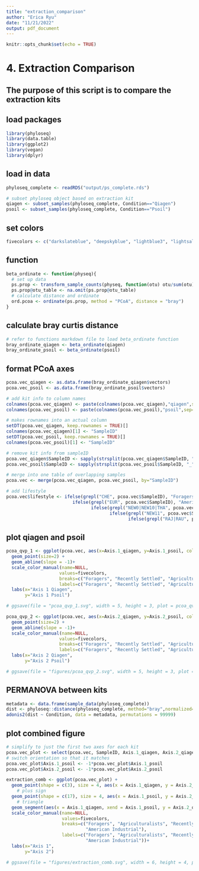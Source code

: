 ```yaml
---
title: "extraction_comparison"
author: "Erica Ryu"
date: "11/21/2022"
output: pdf_document
---
```


```r
knitr::opts_chunk$set(echo = TRUE)
```

# 4. Extraction Comparison

## The purpose of this script is to compare the extraction kits

## load packages
```r
library(phyloseq)
library(data.table)
library(ggplot2)
library(vegan)
library(dplyr)
```

## load in data
```r
phyloseq_complete <- readRDS("output/ps_complete.rds")

# subset phyloseq object based on extraction kit
qiagen <- subset_samples(phyloseq_complete, Condition=="Qiagen")
psoil <- subset_samples(phyloseq_complete, Condition=="Psoil")
```

## set colors
```r
fivecolors <- c("darkslateblue", "deepskyblue", "lightblue3", "lightsalmon" , "firebrick")
```

## function
```r
beta_ordinate <- function(physeq){
  # set up data
  ps.prop <- transform_sample_counts(physeq, function(otu) otu/sum(otu))
  ps.prop@otu_table <- na.omit(ps.prop@otu_table)
  # calculate distance and ordinate
  ord.pcoa <- ordinate(ps.prop, method = "PCoA", distance = "bray")
}
```

## calculate bray curtis distance
```r
# refer to functions markdown file to load beta_ordinate function
bray_ordinate_qiagen <- beta_ordinate(qiagen)
bray_ordinate_psoil <- beta_ordinate(psoil)
```

## format PCoA axes
```r
pcoa.vec_qiagen <- as.data.frame(bray_ordinate_qiagen$vectors)
pcoa.vec_psoil <- as.data.frame(bray_ordinate_psoil$vectors)

# add kit info to column names
colnames(pcoa.vec_qiagen) <- paste(colnames(pcoa.vec_qiagen),"qiagen",sep="_")
colnames(pcoa.vec_psoil) <- paste(colnames(pcoa.vec_psoil),"psoil",sep="_")

# makes rownames into an actual column
setDT(pcoa.vec_qiagen, keep.rownames = TRUE)[]
colnames(pcoa.vec_qiagen)[1] <- "SampleID"
setDT(pcoa.vec_psoil, keep.rownames = TRUE)[]
colnames(pcoa.vec_psoil)[1] <- "SampleID"

# remove kit info from sampleID
pcoa.vec_qiagen$SampleID <- sapply(strsplit(pcoa.vec_qiagen$SampleID, "_"), `[`, 1)
pcoa.vec_psoil$SampleID <- sapply(strsplit(pcoa.vec_psoil$SampleID, "_"), `[`, 1)

# merge into one table of overlapping samples
pcoa.vec <- merge(pcoa.vec_qiagen, pcoa.vec_psoil, by="SampleID")

# add lifestyle
pcoa.vec$lifestyle <- ifelse(grepl("CHE", pcoa.vec$SampleID), "Foragers",
                         ifelse(grepl("EUR", pcoa.vec$SampleID), "American Industrial", 
                                ifelse(grepl("NEW0|NEW10|THA", pcoa.vec$SampleID), "Agriculturalists", 
                                       ifelse(grepl("NEW11", pcoa.vec$SampleID), "Expats", 
                                              ifelse(grepl("RAJ|RAU", pcoa.vec$SampleID), "Recently Settled", "potato")))))

```

## plot qiagen and psoil
```r
pcoa_qvp_1 <- ggplot(pcoa.vec, aes(x=Axis.1_qiagen, y=Axis.1_psoil, color = lifestyle)) +
  geom_point(size=2) +
  geom_abline(slope = -1)+
  scale_color_manual(name=NULL,
                    values=fivecolors,
                    breaks=c("Foragers", "Recently Settled", "Agriculturalists", "Expats", "American Industrial"),
                    labels=c("Foragers", "Recently Settled", "Agriculturalists", "Expats", "American Industrial"))+
  labs(x="Axis 1 Qiagen",
       y="Axis 1 Psoil")

# ggsave(file = "pcoa_qvp_1.svg", width = 5, height = 3, plot = pcoa_qvp_1)

pcoa_qvp_2 <- ggplot(pcoa.vec, aes(x=Axis.2_qiagen, y=Axis.2_psoil, color=lifestyle)) +
  geom_point(size=2) +
  geom_abline(slope = -1)+
  scale_color_manual(name=NULL,
                    values=fivecolors,
                    breaks=c("Foragers", "Recently Settled", "Agriculturalists", "Expats", "American Industrial"),
                    labels=c("Foragers", "Recently Settled", "Agriculturalists", "Expats", "American Industrial"))+
  labs(x="Axis 2 Qiagen",
       y="Axis 2 Psoil")

# ggsave(file = "figures/pcoa_qvp_2.svg", width = 5, height = 3, plot = pcoa_qvp_2)

```

## PERMANOVA between kits
```r
metadata <- data.frame(sample_data(phyloseq_complete))
dist <- phyloseq::distance(phyloseq_complete, method="bray",normalized=TRUE, parallel=FALSE, fast=TRUE) 
adonis2(dist ~ Condition, data = metadata, permutations = 99999)
```

## plot combined figure
```r
# simplify to just the first two axes for each kit
pcoa.vec_plot <- select(pcoa.vec, SampleID, Axis.1_qiagen, Axis.2_qiagen, Axis.1_psoil, Axis.2_psoil, lifestyle) 
# switch orientation so that it matches
pcoa.vec_plot$Axis.1_psoil <- -1*pcoa.vec_plot$Axis.1_psoil
pcoa.vec_plot$Axis.2_psoil <- -1*pcoa.vec_plot$Axis.2_psoil

extraction_comb <- ggplot(pcoa.vec_plot) +
  geom_point(shape = c(3), size = 4, aes(x = Axis.1_qiagen, y = Axis.2_qiagen, color = lifestyle)) + 
    # plus sign
  geom_point(shape = c(17), size = 4, aes(x = Axis.1_psoil, y = Axis.2_psoil, color = lifestyle)) +
    # triangle
  geom_segment(aes(x = Axis.1_qiagen, xend = Axis.1_psoil, y = Axis.2_qiagen, yend = Axis.2_psoil)) +
  scale_color_manual(name=NULL,
                     values=fivecolors,
                     breaks=c("Foragers", "Agriculturalists", "Recently Settled", "Expats", 
                              "American Industrial"),
                     labels=c("Foragers", "Agriculturalists", "Recently Settled", "Expats", 
                              "American Industrial"))+
  labs(x="Axis 1",
       y="Axis 2")

# ggsave(file = "figures/extraction_comb.svg", width = 6, height = 4, plot = extraction_comb)
```

